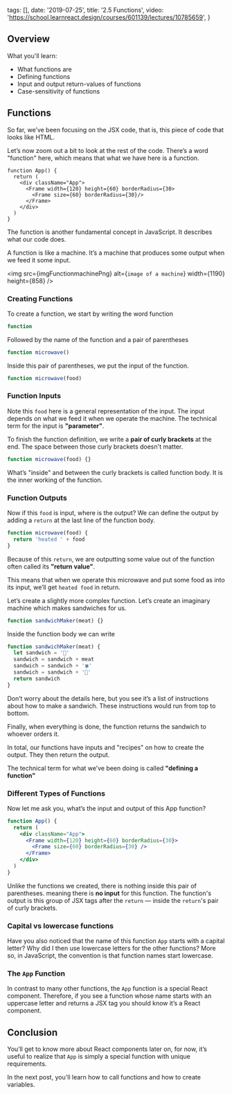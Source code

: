 
  tags: [],
  date: '2019-07-25',
  title: '2.5 Functions',
  video: 'https://school.learnreact.design/courses/601139/lectures/10785659',
}


## Overview

What you'll learn:

- What functions are
- Defining functions
- Input and output return-values of functions
- Case-sensitivity of functions

<CourseVideoLink to={props.pageContext.frontmatter.video} />

## Functions

So far, we’ve been focusing on the JSX code, that is, this piece of code that looks like HTML.

Let’s now zoom out a bit to look at the rest of the code. There’s a word "function" here, which means that what we have here is a function.

```jsx{1}
function App() {
  return (
    <div className="App">
      <Frame width={120} height={60} borderRadius={30>
        <Frame size={60} borderRadius={30}/>
      </Frame>
    </div>
  )
}
```

The function is another fundamental concept in JavaScript. It describes what our code does.

A function is like a machine. It’s a machine that produces some output when we feed it some input.

<img
  src={imgFunctionmachinePng}
  alt={`image of a machine`}
  width={1190}
  height={858}
/>

### Creating Functions

To create a function, we start by writing the word function

```jsx
function
```

Followed by the name of the function and a pair of parentheses

```jsx
function microwave()
```

Inside this pair of parentheses, we put the input of the function.

```jsx
function microwave(food)
```

### Function Inputs

Note this `food` here is a general representation of the input. The input depends on what we feed it when we operate the machine. The technical term for the input is **"parameter"**.

To finish the function definition, we write a **pair of curly brackets** at the end. The space between those curly brackets doesn't matter.

```jsx
function microwave(food) {}
```

What’s "inside" and between the curly brackets is called function body. It is the inner working of the function.

### Function Outputs

Now if this `food` is input, where is the output?
We can define the output by adding a `return` at the last line of the function body.

```jsx
function microwave(food) {
  return 'heated ' + food
}
```

Because of this `return`, we are outputting some value out of the function often called its **"return value"**.

This means that when we operate this microwave and put some food as into its input, we’ll get `heated food` in return.

Let’s create a slightly more complex function. Let’s create an imaginary machine which makes sandwiches for us.

```jsx
function sandwichMaker(meat) {}
```

Inside the function body we can write

```jsx
function sandwichMaker(meat) {
  let sandwich = '🍞'
  sandwich = sandwich + meat
  sandwich = sandwich + '🍀'
  sandwich = sandwich + '🍞'
  return sandwich
}
```

Don’t worry about the details here, but you see it’s a list of instructions about how to make a sandwich. These instructions would run from top to bottom.

Finally, when everything is done, the function returns the sandwich to whoever orders it.

In total, our functions have inputs and "recipes" on how to create the output. They then return the output.

The technical term for what we’ve been doing is called
**"defining a function"**

### Different Types of Functions

Now let me ask you, what’s the input and output of this App function?

```jsx
function App() {
  return (
    <div className="App">
      <Frame width={120} height={60} borderRadius={30}>
        <Frame size={60} borderRadius={30} />
      </Frame>
    </div>
  )
}
```

Unlike the functions we created, there is nothing inside this pair of parentheses. meaning there is **no input** for this function. The function's output is this group of JSX tags after the `return` — inside the `return`'s pair of curly brackets.

### Capital vs lowercase functions

Have you also noticed that the name of this function `App` starts with a capital letter? Why did I then use lowercase letters for the other functions? More so, in JavaScript, the convention is that function names start lowercase.

### The `App` Function

In contrast to many other functions, the `App` function is a special React component. Therefore, if you see a function whose name starts with an uppercase letter and returns a JSX tag you should know it’s a React component.

## Conclusion

You’ll get to know more about React components later on, for now, it’s useful to realize that `App` is simply a special function with unique requirements.

In the next post, you'll learn how to call functions and how to create variables.
